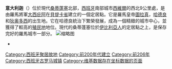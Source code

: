 
{{Infobox ancient site|name=意大利迦|material=|website=<!-- {{URL|example.com}} -->|public_access=|management=|ownership=|condition=遺跡|archaeologists=|excavations=|event=|occupants=|dependency_of=|cultures=[[古羅馬|古羅馬]]|epochs=|abandoned=|built=公元前206|builder=|native_name=|coordinates={{coord|37|26|38|N|6|02|48|W|display=inline,title}}|alternate_name=|image=Image:Anfiteatro de las ruinas romanas de Itálica, Santiponce, Sevilla, España, 2015-12-06, DD 26-29 PAN.JPG|alt=|caption=意大利迦的羅馬劇場|map_type=Spain|map_alt=|location=西維爾省,西班牙|height=|region=|type=定居點|part_of=|length=|width=|area=|notes=}}'''意大利迦'''（{{Lang-es|Itálica}}）位於現代[[桑蒂蓬塞|桑蒂蓬塞]]北部，[[西班牙|西班牙]]南部城市[[塞維利亞|西維爾]]的西北9公里處，是由羅馬將軍[[大西庇阿|大西庇阿]]在[[贝提卡|貝提卡省]]建立的一個定居點。它是羅馬皇帝[[圖拉真|圖拉真]]，[[哈德良|哈德良]]和[[狄奧多西一世|狄奥多西]]的出生地。它在哈德良統治下繁榮發展，成為一個精緻的城市中心，並獲得了較高的[[殖民地_(罗马)|殖民地]]地位。現代的桑蒂蓬塞位於[[伊比利亚人|伊比利亞人]]的定居點之上，是保存完好的羅馬城市一部分。
[[File:Italica_schema.png|缩略图]]




*
[[Category:西班牙聚居故地|Category:西班牙聚居故地]]
[[Category:前200年代建立|Category:前200年代建立]]
[[Category:前206年|Category:前206年]]
[[Category:西班牙古罗马城镇|Category:西班牙古罗马城镇]]
[[Category:维基数据存在坐标数据的页面|Category:维基数据存在坐标数据的页面]]
